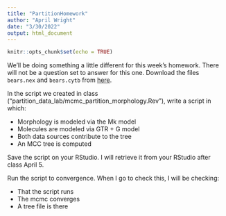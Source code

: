 ```yaml
---
title: "PartitionHomework"
author: "April Wright"
date: "3/30/2022"
output: html_document
---
```


```r
knitr::opts_chunk$set(echo = TRUE)
```

We'll be doing something a little different for this week's homework. There will not be a question set to answer for this one. Download the files `bears.nex` and `bears.cytb` from [here](https://revbayes.github.io/tutorials/fbd/). 

In the script we created in class ("partition_data_lab/mcmc_partition_morphology.Rev"), write a script in which:

+ Morphology is modeled via the Mk model
+ Molecules are modeled via GTR + G model
+ Both data sources contribute to the tree
+ An MCC tree is computed

Save the script on your RStudio. I will retrieve it from your RStudio after class April 5.

Run the script to convergence. When I go to check this, I will be checking: 

+ That the script runs
+ The mcmc converges
+ A tree file is there
